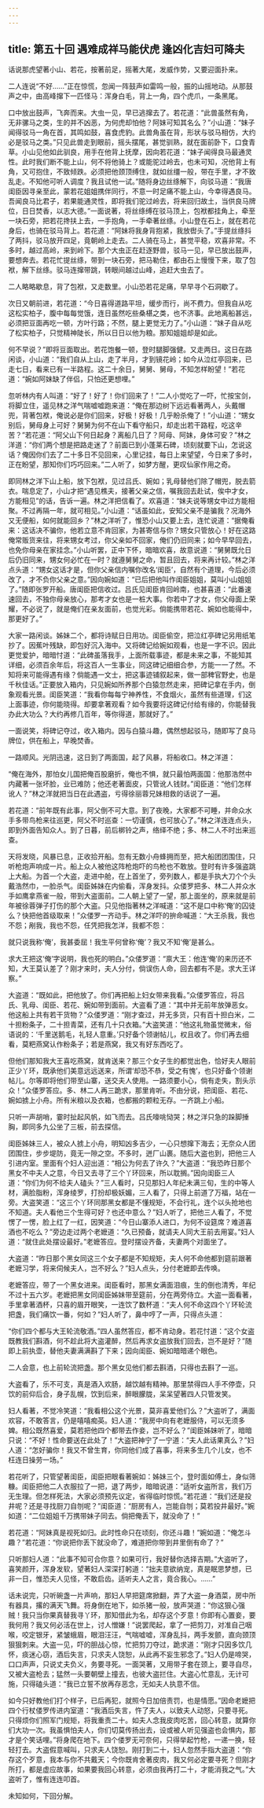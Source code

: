 ```yaml
---
---
---
```

title: 第五十回 遇难成祥马能伏虎 逢凶化吉妇可降夫
---



话说那虎望著小山、若花，按著前足，摇著大尾，发威作势，又要迎面扑来。

二人连说“不好……”正在惊慌，忽闻一阵鼓声如雷鸣一般，振的山摇地动。从那鼓声之中，由高峰撺下一匹怪马：浑身白毛，背上一角，四个虎爪，一条黑尾。

口中放出鼓声，飞奔而来。大虫一见，早已逃撺去了。若花道：“此兽虽然有角，无非骡马之类，生的并不凶恶，为何虎却怕他？阿妹可知其名么？”小山道：“妹子闻得驳马一角在首，其鸣如鼓，喜食虎豹。此兽角虽在背，形状与驳马相仿，大约必是驳马之类。”只见此兽走到眼前，摇头摆尾，甚觉驯熟，就在面前卧下，口食青草。小山见他如此驯良，用手在他背上抚摩，因向若花道：“妹子闻得良马最通灵性。此时我们断不能上山，何不将他骑上？或能驼过岭去，也未可知，况他背上有角，又可抱住，不致倾跌。必须把他颈顶缚住，就如丝缰一般，带在手里，才不致乱走。不知他可听人调度？我且试他一试。”随将身边丝绦解下，向驳马道：“我唐闺臣因寻亲至此，蒙若花姐姐携伴同行，不意一时足痛不能上山，今幸得遇良马。吾闻良马比君子，若果能通灵性，即将我们驼过岭去，将来回归故土，当供良马牌位，日日焚香，以志大德。”一面说著，将丝绦缚在驳马顶上，包袱都挂角上，牵至一块石旁，把若花搀扶上去，一手抱角，一手牵著丝绦。小山登在石上，就在若花身后，也骑在驳马背上。若花道：“阿妹将我身背抱紧，我放辔头了。”手提丝绦抖了两抖，驳马放开四足，竟朝岭上走去。二人骑在马上，甚觉平稳，欢喜非常。不多时，越过高岭，来到岭下。那个大虫正在赶逐野兽，驳马一见，早已放出鼓声，要想奔去。若花忙提丝绦，带到一块石旁，把马勒住，都由石上慢慢下来，取了包袱，解下丝绦。驳马连撺带跳，转眼间越过山峰，追赶大虫去了。

二人略略歇息，背了包袱，又走数里。小山恐若花足痛，早早寻个石洞歇了。

次日又朝前进，若花道：“今日喜得道路平坦，缓步而行，尚不费力。但我自从吃这松实柏子，腹中每每觉饿，连日虽然吃些桑椹之类，也不济事。此地离船甚远，必须把豆面再吃一顿，方叶行路；不然，腿上更觉无力了。”小山道：“妹子自从吃了松实柏子，只觉精神陡长，所以日日以他为粮。那知姐姐却是如此。

何不早说？”即将豆面取出。若花饱餐一顿，登时腿脚强健。又走两日。这日在路闲谈，小山道：“我们自从上山，走了半月，才到镜花岭；如今从泣红亭回来，已走七日，看来已有一半路程。这二十余日，舅舅、舅母，不知怎样盼望！”若花道：“婉如阿妹缺了伴侣，只怕还更想哩。”

忽听林内有人叫道：“好了！好了！你们回来了！”二人小觉吃了一吓，忙按宝剑，将脚立住，遥见林之洋气喘嘘嘘跑来道：“俺在那边树下远远看著两人，头戴帽兜，背著包袱，俺说必是你们回来，好极！好极！几乎盼杀俺了！”小山道：“甥女别后，舅母身上可好？舅舅为何不在山下看守船只，却走出若干路程，吃这辛苦？”若花道：“阿父山下何日起身？离船几日了？阿母、阿妹，身体可安？”林之洋道：“你们两个想是把路走迷了？前面已到小蓬莱石碑，顷刻就要下山，怎说这话？俺因你们去了二十多日不见回来，心里记挂，每日上来望望，今日来了多时，正在盼望，那知你们巧巧回来。”二人听了，如梦方醒，更叹仙家作用之奇。

即同林之洋下山上船，放下包袱，见过吕氏、婉如；乳母替他们除了帽兜，脱去箭衣。喘息定了，小山才把“遇见樵夫，接著父亲之信，嘱我回去赴试，俟中才女，方能相见”的话，告诉一遍。林之洋把信看了。欢喜道：“妹夫说等甥女中过方能相聚。不过再隔一年，就可相见。”小山道：“话虽如此，安知父亲不是骗我？况海外又无便船，如何就能回乡？”林之洋听了，惟恐小山又要上去，连忙说道：“据俺看来：这话决不骗你，他若立意不肯回家，为甚寄信与你？甥女只管放心！好在这路俺常贩货来往，将来甥女考过，你父亲如不回家，俺们仍旧同来；如今早早回去，也免你母亲在家挂念。”小山听罢，正中下怀，暗暗欢喜，故意说道：“舅舅既允日后仍旧同来，甥女何必忙在一时？就遵舅舅之命，暂且回去，将来再计较。”林之洋点头道：“甥女这话才是，但你父亲信内嘱你改名‘闺臣’，自然有个道理，今后必须改了，才不负你父亲之意。”因向婉如道：“已后把他叫作闺臣姐姐，莫叫小山姐姐了。”随即张罗开船。唐闺臣把信收过。吕氏见闺臣肯回岭南，也甚喜道：“此番速速回去，不独你母亲放心，那考才女也是一桩大事。你若中了才女，你父母面上荣耀，不必说了，就是俺们在亲友面前，也觉光彩。倘能携带若花、婉如也能得中，那更好了。”

大家一路闲谈。姊妹二个，都将诗赋日日用功。闺臣偷空，把泣红亭碑记另用纸笔抄了。因蕉叶残缺，即包好沉入海中。又将碑记给婉如观看，也是一字不识。因此更觉爱护，暗暗忖道：“此碑虽落我手，上面所载事迹，都是未来之事，不能知其详细，必须百余年后，将这百人一生事业，同这碑记细细合参，方能一一了然。不知将来可能得遇有缘？倘能遇一文士，把这事迹铺叙起来，做一部稗官野史，也是千秋佳话。”正要放入箱内，只见婉如所养那个白猿忽然走来，把碑记拿在手内，倒象观看光景。闺臣笑道：“我看你每每宁神养性，不食烟火，虽然有些道理，们这上面事迹，你何能晓得。却要拿著观看？如今我要将这碑记付给有缘的，你能替我办此大功么？大约再修几百年，等你得道，那就好了。”

一面说笑，将碑记夺过，收入箱内。因与白猿斗趣，偶然想起驳马，随即写了良马牌位，供在船上，早晚焚香。

一路顺风。光阴迅速，这日到了两面国，起了风暴，将船收口。林之洋道：

“俺在海外，那怕女儿国把俺百股磨折，俺也不惧，就只最怕两面国：他那浩然中内藏著一张坏脸，业已难防；他还老著面皮，只管讹人钱财。”闺臣道：“他们怎样讹人？”林之洋就把当日在此遇盗，亏得徐丽蓉兄妹相救的话说了一遍。

若花道：“前年既有此事，阿父倒不可大意。到了夜晚，大家都不可睡，并命众水手多带鸟枪来往巡更，阿父不时巡查：一切谨慎，也可放心了。”林之洋连连点头，即到外面告知众人。到了日暮，前后梆铃之声，络绎不绝；多、林二人不时出来巡查。

天将发晓，风暴已息，正收拾开船。忽有无数小舟蜂拥而至，把大船团团围住，只听枪炮声响成一片。船上众人被他这阵枪炮吓的鸟枪也不敢放。登时有许多强盗跳上大船。为首一个大盗，走进中舱，在上首坐了，旁列数人，都是手执大刀个个头戴浩然巾，一脸杀气。闺臣姊妹在内偷看，浑身发抖。众偻罗把多、林二人并众水手如鹰拿燕雀一般，带到大盗面前。二人朝上望了一望，那上面坐的，原来就是前年被徐蓉弹子打伤的那个大盗。只见他指著林之洋喊道：“这不是口中称‘俺’的囚徒么？快把他首级取来！”众偻罗一齐动手。林之洋吓的拚命喊道：“大王杀我，我也不怨；剐我，我也不怨，任凭把我怎洋，我都不怨：

就只说我称‘俺’，我甚委屈！我生平何曾称‘俺’？我又不知‘俺’是甚么。

求大王把这‘俺’字说明，我也死的明白。”众偻罗道：“禀大王：他连‘俺’的来历还不知，大王莫认差了？刚才来时，夫人分付，倘误伤人命，回去都有不是。求大王详察。”

大盗道：“既如此，把他放了。你们再把船上妇女带来我看。”众偻罗答应，将吕氏、乳母、闺臣、若花、婉如带到面前。大盗看了道：“其中并无前年放弹恶女。他这船上共有若干货物？”众偻罗道：“刚才查过，并无多货，只有百十担白米，二十担粉条子，二十担青菜，还有几十只衣箱。”大盗笑道：“他这礼物虽觉微末，俗语说的：‘千里送鹅毛，礼轻人意重。’只好备个领谢帖儿，权且收了。你们再去细看，莫粑燕窝认作粉条子；若是燕窝，我又有好东西吃了。

但他们那知我大王喜吃燕窝，就肯送来？那三个女子生的都觉出色，恰好夫人眼前正少丫环，既承他们美意远远送来，所谓‘却恐不恭，受之有愧’，也只好备个领谢帖儿。尔等即将他们带至山寨，送交夫人使用。一路须要小心，倘有走失，割头示众！”众偻罗答应。多、林二人再三跪求，那里肯听。不由分说，把闺臣、若花、婉如掳上小舟。所有米粮以及衣箱，也都搬的颗粒无存。一齐跳上小船。

只听一声胡哨，霎时扯起风帆，如飞而去。吕氏嚎咷恸哭；林之洋只急的跺脚捶胸，即同多九公坐了三板，前去探信。

闺臣姊妹三人，被众人掳上小舟，明知凶多吉少，一心只想撺下海去；无奈众人团团围住，步步堤防，竟无一隙之空。不多时，迸厂山裹。随后大盗也到，把他三人引进内室。里面有个妇人迎出道：“相公为何去了许久？”大盗道：“我恐昨日那个黑女不中夫人之意，今日又去寻了三个丫环回来，所以耽搁。”因向闺臣三人道：“你们为何不给夫人磕头？”三人看时，只见那妇人年纪未满三旬，生的中等人材，满脸脂粉，浑身绫罗，打扮却极妖媚，三人看了，只得上前道了万福，站在一旁。大盗笑道：“这三个丫环同那黑女都是不懂规矩，不会行礼，连个以头抢地也不知道。夫人看他三个生得可好？也还中意么？”妇人听了，把他三人看了，不觉愣了一愣，脸上红了一红，因笑道：“今日山寨添人进口，为何不设筵席？难道喜酒也不吃么？”旁边走过两个老嬷道：“久已预备，就请夫人同大王前去用宴。”妇人道：“就住此处摆设最好。”老嬷答应。登时摆设齐备，夫妻两个对面坐了。

大盗道：“昨日那个黑女同这三个女子都是不知规矩，夫人何不命他都到筵前跟著老嬷习学，将来伺候夫人，岂不好么？”妇人点头，分付老嬷即去传唤。

老嬷答应，带了一个黑女进来。闺臣看时，那黑女满面泪痕，生的倒也清秀，年纪不过十五六岁。老嬷把黑女同闺臣姊妹带至筵前，分在两旁侍立。大盗一面看著，手里拿著酒杯，只喜的眉开眼笑，一连饮了数杯道：“夫人何不命这四个丫环轮流把盏，我们痛饮一番，何如？”妇人听了，鼻中哼了一声，只得点头道：

“你们四个都与大王轮流敬酒。”四人虽然答应，都不肯动身。若花忖道：“这个女盗既教我们斟酒，何不趁此将大盗灌醉，然后再求女盗放我们回去，岂不是好？”随即上前执壶，替他夫妻满满斟了下来；因向闺臣、婉如暗暗递个眼色。

二人会意，也上前轮流把盏。那个黑女见他们都去斟酒，只得也去斟了一巡。

大盗看了，乐不可支，真是酒入欢肠，越饮越有精神。那里禁得四人手不停壶，只饮的前仰后合，身子乱幌，饮到后来，醉眼朦胧，呆呆望著四人只管发笑。

妇人看著，不觉冷笑道：“我看相公这个光景，莫非喜爱他们么？”大盗听了，满面欢容，不敢答言，仍是嘻嘻痴英。妇人道：“我房中向有老嬷服侍，可以无须多婢。相公既然喜爱，莫若把他四个都带去作妾，岂不好么？”闺臣姊妹听了，暗暗只说：“不好！性命要送在此处了！”大盗把神宁了一宁道：“夫人此话果真么？”妇人道：“怎好骗你！我又不曾生育，你同他们成了喜事，将来多生几个儿女，也不枉连日操劳一场。”

若花听了，只管望著闺臣，闺臣把眼看著婉如：姊妹三个，登时面如傅土，身似筛糠。闺臣把他二人衣服拉了一把，退了两步，暗暗说道：“适听女盗所言，我们万无生理。但怎样死法，大家必须预先议定，省得临时惊慌。”若花道：“我们还是投井呢？还是寻找厨刀自刎呢？”闺臣道：“厨房有人，岂能自刎；莫若投井最好。”婉如道：“二位姐姐千万携带妹子同去。倘把俺丢下，就没命了！”

若花道：“阿妹真是视死如归。此时性命只在顷刻，你还斗趣！”婉如道：“俺怎斗趣？”若花道：“你说把你丢下就没命了，难道把你带到井里倒有命了？”

只听那妇人道：“此事不知可合你意？如果可行，我好替你选择吉期。”大盗听了，喜笑颜开，浑身发软，望著妇人深深打躬道：“拙夫意欲纳宠，真是眠思梦想，已非一日，惟恐夫人见怪，不敢启齿。适听夫人之言，竟合我心。……”

话未说完，只听碗盏一片声响，那妇人早把筵席掀翻，弄了大盗一身酒菜，房中所有器具，撂的满天飞舞。将身倒在地下，如杀猪一般，放声哭道：“你这狠心强贼！我只当你果真替我寻丫环，那知借此为名，却存这个歹意！你即有心置妾，要我何用？我又何必活在世上，讨人憎嫌！”说罢爬起，拿了一把剪刀，对准自己咽喉，咬定银牙，紧皱蛾眉，眼泪汪汪，气喘嘘嘘，浑身乱抖，两手发颤，直向颈顶狠狠刺来。大盗一见，吓的胆战心惊，忙把剪刀夺过，跪求道：“刚才只因多饮几怀，痰迷心窃，酒后失言，只求夫人饶恕，从此再不妄生邪念了。”妇人仍是啼哭，口口声声，只说丈夫负义，务要寻死。一面哭著，又用带子套在颈上，要寻自尽，又被大盗枪去；猛然一头要朝壁上撞去，也彼大盗拦住。大盗心忙意乱，无计可施，只得磕头道：“我已立誓不放再存恶念，无如夫人执意不信。

如今只好教他们打个样子，已后再犯，就照今日加倍责罚，也是情愿。”因命老嬷把四个行杖偻罗传进内室道：“我酒后失言，忤了夫人，以致夫人动怒，只要寻死。只得烦你们照军门规矩，将我重责二十。如夫人念我皮肉吃苦，回心转意，就算你们大功一次。我虽惧怕夫人，你们切莫传扬出去，设或被人听见强盗也会惧内，那才是个笑话哩。”将身爬在地下。四个偻罗无可奈何，只得举起竹枪，一递一换，轻轻打去。大盗假意喊叫，只求夫人饶恕。刚打到二十，妇人忽然手指大盗道：“你存这个歹意，我本与你不共戴天；今你既肯舍著皮肉，我又何必定要寻死？但刚才所打，都是虚应故事，如果要我回心转意，必须由我再打二十，才能消我之气。”大盗听了，惟有连连叩首。

未知如何，下回分解。